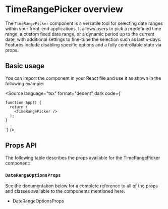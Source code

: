 
<Meta title="Components/TimeRangePicker" of={TimeRangePickerStories} />

# TimeRangePicker overview

The `TimeRangePicker` component is a versatile tool for selecting date ranges within your front-end applications. It
allows users to pick a predefined time range, a custom fixed date range, or a dynamic period up to the current date,
with additional settings to fine-tune the selection such as last `n`-days. Features include disabling specific options
and a fully controllable state via props.

## Basic usage

You can import the component in your React file and use it as shown in the following example:

<SourceCode of={TimeRangePickerStories.DefaultStory} />

<Source
  language="tsx"
  format="dedent"
  dark
  code={`

    function App() {
      return (
        <TimeRangePicker />
      );
    }

`} />

## Props API

The following table describes the props available for the TimeRangePicker component:

<ArgTypes of={TimeRangePickerStories.DefaultStory} sort="alpha" />

### `DateRangeOptionsProps`

<ArgTypes of={DateRangeOptionsPropsStories.Primary} sort="alpha" />

See the documentation below for a complete reference to all of the props and classes available to the components
mentioned here.

- <LinkTo kind="API/DateRangeOptionsProps" story="overview">
    DateRangeOptionsProps
  </LinkTo>
